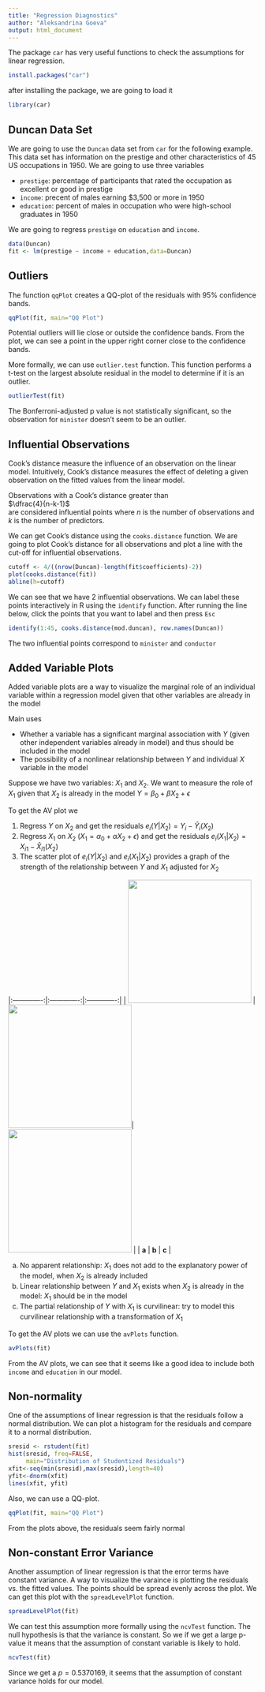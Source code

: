 ```yaml
---
title: "Regression Diagnostics"
author: "Aleksandrina Goeva"
output: html_document
---
```


The package `car` has very useful functions to check the assumptions for linear regression. 

```r
install.packages("car")
```


after installing the package, we are going to load it

```r
library(car)
```

## Duncan Data Set

We are going to use the `Duncan` data set from `car` for the following example. This data set has information on the prestige and other characteristics of 45 US occupations in 1950. We are going to use three variables 

* `prestige`: percentage of participants that rated the occupation as excellent or good in prestige  
* `income`: precent of males earning $3,500 or more in 1950  
* `education`: percent of males in occupation who were high-school graduates in 1950  


We are going to regress `prestige` on `education` and `income`.  
```r
data(Duncan)
fit <- lm(prestige ~ income + education,data=Duncan)
```

## Outliers

The function `qqPlot` creates a QQ-plot of the residuals with 95\% confidence bands. 
```r
qqPlot(fit, main="QQ Plot")
```

Potential outliers will lie close or outside the confidence bands. From the plot, we can see a point in the upper right corner close to the confidence bands.  

More formally, we can use `outlier.test` function. This function performs a t-test on the largest absolute residual in the model to determine if it is an outlier. 

```r
outlierTest(fit)
```
The Bonferroni-adjusted p value is not statistically significant, so the observation for `minister` doesn't seem to be an outlier.



## Influential Observations

Cook's distance measure the influence of an observation on the linear model. Intuitively,  Cook's distance measures the effect of deleting a given observation on the fitted values from the linear model.  

Observations with a Cook's distance greater than  
$\dfrac{4}{n-k-1}$  
are considered influential points where $n$ is the number of observations and $k$ is the number of predictors. 

We can get Cook's distance using the `cooks.distance` function. We are going to plot Cook's distance for all observations and plot a line with the cut-off for influential observations.


```r
cutoff <- 4/((nrow(Duncan)-length(fit$coefficients)-2))
plot(cooks.distance(fit))
abline(h=cutoff)
```

We can see that we have 2 influential observations. We can label these points interactively in R using the `identify` function. After running the line below, click the points that you want to label and then press `Esc`

```r
identify(1:45, cooks.distance(mod.duncan), row.names(Duncan))
```

The two influential points correspond to `minister` and `conductor`


## Added Variable Plots

Added variable plots are a way to visualize the marginal role of an individual variable within a regression model given that other variables are already in the model

Main uses  

* Whether a variable has a significant marginal association with $Y$ (given other independent variables already in model) and thus should be included in the model  
* The possibility of a nonlinear relationship between $Y$ and individual $X$ variable in the model 

Suppose we have two variables: $X_1$ and $X_2$. We want to measure the role of $X_1$ given that $X_2$ is already in the model
$Y = \beta_0 + \beta X_2 + \epsilon$

To get the AV plot we  

1. Regress $Y$ on $X_2$ and get the residuals $e_i(Y|X_2) = Y_i - \hat{Y}_i(X_2)$  
2. Regress $X_1$ on $X_2$ ($X_1 = \alpha_0 + \alpha X_2 + \epsilon$) and get the residuals  $e_i(X_1|X_2) = X_{i1} - \hat{X}_{i1}(X_2)$  
3. The scatter plot of $e_i(Y|X_2)$ and $e_i(X_1|X_2)$ provides a graph of the strength of the relationship between $Y$ and $X_1$ adjusted for $X_2$  



|:-------------:|:-------------:|:-------------:|
| <img src="av_plot_proto_01.png" alt="" width="250"/> | <img src="av_plot_proto_02.png" alt="" width="250"/>| <img src="av_plot_proto_03.png" alt="" width="250"/> |
| **a** | **b** | **c** |


a. No apparent relationship: $X_1$ does not add to the explanatory power of the model, when $X_2$ is already included  
b. Linear relationship between $Y$ and $X_1$ exists when $X_2$ is already in the model: $X_1$ should be in the model  
c. The partial relationship of $Y$ with $X_1$ is curvilinear: try to model this curvilinear relationship with a transformation of $X_1$  


To get the AV plots we can use the `avPlots` function. 
```r
avPlots(fit)
```


From the AV plots, we can see that it seems like a good idea to include both `income` and `education` in our model.


## Non-normality

One of the assumptions of linear regression is that the residuals follow a normal distribution. We can plot a histogram for the residuals and compare it to a normal distribution. 
```r
sresid <- rstudent(fit)
hist(sresid, freq=FALSE,
     main="Distribution of Studentized Residuals")
xfit<-seq(min(sresid),max(sresid),length=40)
yfit<-dnorm(xfit)
lines(xfit, yfit) 
```

Also, we can use a QQ-plot. 

```r
qqPlot(fit, main="QQ Plot")
```

From the plots above, the residuals seem fairly normal


## Non-constant Error Variance

Another assumption of linear regression is that the error terms have constant variance. A way to visualize the varaince is plotting the residuals vs. the fitted values. The points should be spread evenly across the plot. We can get this plot with the `spreadLevelPlot` function.
```r
spreadLevelPlot(fit)
```

We can test this assumption more formally using the `ncvTest` function. The null hypothesis is that the variance is constant. So we if we get a large p-value it means that the assumption of constant variable is likely to hold.
```r
ncvTest(fit)
```

Since we get a $p=0.5370169$, it seems that the assumption of constant variance holds for our model.

